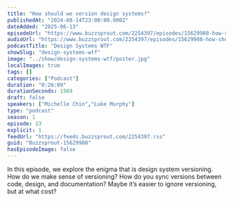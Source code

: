 ```yaml
---
title: "How should we version design systems?"
publishedAt: "2024-08-14T23:00:00.000Z"
dateAdded: "2025-06-13"
episodeUrl: "https://www.buzzsprout.com/2254397/episodes/15629988-how-should-we-version-design-systems.mp3"
audioUrl: "https://www.buzzsprout.com/2254397/episodes/15629988-how-should-we-version-design-systems.mp3"
podcastTitle: "Design Systems WTF"
showSlug: "design-systems-wtf"
image: "../show/design-systems-wtf/poster.jpg"
localImages: true
tags: []
categories: ["Podcast"]
duration: "0:26:09"
durationSeconds: 1569
draft: false
speakers: ["Michelle Chin","Luke Murphy"]
type: "podcast"
season: 1
episode: 23
explicit: 1
feedUrl: "https://feeds.buzzsprout.com/2254397.rss"
guid: "Buzzsprout-15629988"
hasEpisodeImage: false
---
```

In this episode, we explore the enigma that is design system versioning. How do we make sense of versioning? How do you sync versions between code, design, and documentation? Maybe it’s easier to ignore versioning, but at what cost?
